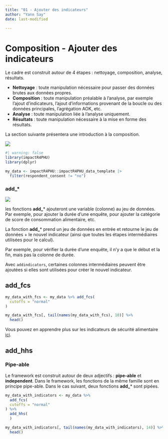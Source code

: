 ```yaml
---
title: "01 - Ajouter des indicateurs"
author: "Yann Say"
date: last-modified

---
```



# Composition - Ajouter des indicateurs

Le cadre est construit autour de 4 étapes : nettoyage, composition, analyse, résultats.

-   **Nettoyage** : toute manipulation nécessaire pour passer des données brutes aux données propres.
-   **Composition** : toute manipulation préalable à l'analyse, par exemple l'ajout d'indicateurs, l'ajout d'informations provenant de la boucle ou des données principales, l'agrégation AOK, etc.
-   **Analyse** : toute manipulation liée à l'analyse uniquement.
-   **Résultats** : toute manipulation nécessaire à la mise en forme des résultats.

La section suivante présentera une introduction à la composition.


![](../config/images/step - composition.png)

```r
#| warning: false
library(impactR4PHU)
library(dplyr)

my_data <- impactR4PHU::impactR4PHU_data_template |>  
  filter(respondent_consent != "no") 
```

::: {.callout-tip appearance="minimal"}
### add\_\*

![](../config/images/verb - add.png)

les fonctions **add_**\* ajouteront une variable (colonne) au jeu de données. Par exemple, pour ajouter la durée d'une enquête, pour ajouter la catégorie de score de consommation alimentaire, etc.

La fonction **add_**\* prend un jeu de données en entrée et retourne le jeu de données + le nouvel indicateur (ainsi que toutes les étapes intermédiaires utilisées pour le calcul).

Par exemple, pour vérifier la durée d'une enquête, il n'y a que le début et la fin, mais pas la colonne de durée.

Avec `addindicators`, certaines colonnes intermédiaires peuvent être ajoutées si elles sont utilisées pour créer le nouvel indicateur.

:::

## add_fcs

```r
my_data_with_fcs <- my_data %>% add_fcs(
  cutoffs = "normal"
)

my_data_with_fcs[, tail(names(my_data_with_fcs), 10)] %>%
  head()
```
::: {.callout-note .column-margin}
Vous pouvez en apprendre plus sur les indicateurs de sécurité alimentaire [ici](https://fscluster.org/handbook/).
:::

## add_hhs

::: {.callout-tip appearance="minimal"}
### Pipe-able

Le framework est construit autour de deux adjectifs : **pipe-able** et **independent**. Dans le framework, les fonctions de la même famille sont en principe pipe-able. Dans le cas suivant, deux fonctions **add_**\* sont pipées.
:::


```r
my_data_with_indicators <- my_data %>%
  add_fcs(
  cutoffs = "normal"
) %>%
  add_hhs(
  )

my_data_with_indicators[, tail(names(my_data_with_indicators), 14)] %>%
  head()
```
